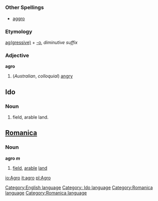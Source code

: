 =={{en}}==
[[Category:English language]]
===Other Spellings===
*[[aggro]]
===Etymology===
[[aggressive|ag(gressive)]] + [[-o]], ''diminutive suffix''
===Adjective===
'''agro'''

#(''Australian'', ''colloquial'') [[angry]]

==Ido==
===Noun===
# field, arable land.
[[Category: Ido language]]

==[[Romanica]]==
[[Category:Romanica language]]
[[Category:Romanica language]]
===Noun===
<b>agro ''m''</b>
#[[field]], [[arable]] [[land]]

[[io:Agro]]
[[it:agro]]
[[pl:Agro]]